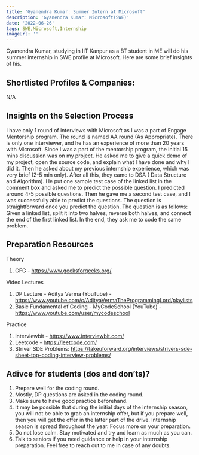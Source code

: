 ```yaml
---
title: 'Gyanendra Kumar: Summer Intern at Microsoft'
description: 'Gyanendra Kumar: Microsoft(SWE)'
date: '2022-06-26'
tags: SWE,Microsoft,Internship
imageUrl: ''
---
```


Gyanendra Kumar, studying in IIT Kanpur as a BT student in ME will do
his summer internship in SWE profile at Microsoft. Here are some brief
insights of his.

## Shortlisted Profiles & Companies:
N/A

## Insights on the Selection Process
I have only 1 round of interviews with Microsoft as I was a part of Engage Mentorship program. The round is named AA round (As Appropriate). There is only one interviewer, and he has an experience of more than 20 years with Microsoft. Since I was a part of the mentorship program, the initial 15 mins discussion was on my project. He asked me to give a quick demo of my project, open the source code, and explain what I have done and why I did it. Then he asked about my previous internship experience, which was very brief (2-5 min only). After all this, they came to DSA ( Data Structure and Algorithm). He put one sample test case of the linked list in the comment box and asked me to predict the possible question. I predicted around 4-5 possible questions. Then he gave me a second test case, and I was successfully able to predict the questions. The question is straightforward once you predict the question. The question is as follows: Given a linked list, split it into two halves, reverse both halves, and connect the end of the first linked list. In the end, they ask me to code the same problem.

##  Preparation Resources
Theory

1. GFG - https://www.geeksforgeeks.org/

Video Lectures

1. DP Lecture - Aditya Verma (YouTube)  - https://www.youtube.com/c/AdityaVermaTheProgrammingLord/playlists
2. Basic Fundamental of Coding - MyCodeSchool (YouTube) - https://www.youtube.com/user/mycodeschool

Practice

1. Interviewbit - https://www.interviewbit.com/
2. Leetcode - https://leetcode.com/
3. Striver SDE Problems: https://takeuforward.org/interviews/strivers-sde-sheet-top-coding-interview-problems/


## Adivce for students (dos and don’ts)? 
1. Prepare well for the coding round. 
2. Mostly, DP questions are asked in the coding round.  
3. Make sure to have good practice beforehand.  
4. It may be possible that during the initial days of the internship season, you will not be able to grab an internship offer, but if you prepare well, then you will get the offer in the latter part of the drive. Internship season is spread throughout the year. Focus more on your preparation.
5. Do not lose calm. Stay motivated and try and learn as much as you can.
6. Talk to seniors if you need guidance or help in your internship preparation.
Feel free to reach out to me in case of any doubts.

